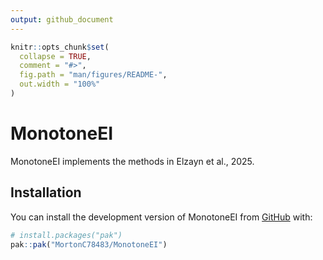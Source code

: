 ```yaml
---
output: github_document
---
```


<!-- README.md is generated from README.Rmd. Please edit that file -->

```r
knitr::opts_chunk$set(
  collapse = TRUE,
  comment = "#>",
  fig.path = "man/figures/README-",
  out.width = "100%"
)
```

# MonotoneEI

<!-- badges: start -->
<!-- badges: end -->

MonotoneEI implements the methods in Elzayn et al., 2025.

## Installation

You can install the development version of MonotoneEI from [GitHub](https://github.com/) with:

``` r
# install.packages("pak")
pak::pak("MortonC78483/MonotoneEI")
```

